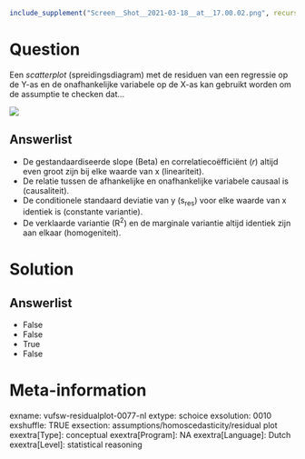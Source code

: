 ```r
include_supplement("Screen__Shot__2021-03-18__at__17.00.02.png", recursive = TRUE)
```

Question
========
Een *scatterplot* (spreidingsdiagram) met de residuen van een regressie
op de Y-as en de onafhankelijke variabele op de X-as kan gebruikt worden
om de assumptie te checken dat...  
  
![](Screen__Shot__2021-03-18__at__17.00.02.png)

Answerlist
----------
* De gestandaardiseerde slope (Beta) en correlatiecoëfficiënt (*r*) altijd
  even groot zijn bij elke waarde van x (lineariteit).
* De relatie tussen de afhankelijke en onafhankelijke variabele causaal is
  (causaliteit).
* De conditionele standaard deviatie van y (s<sub>res</sub>) voor elke
  waarde van x identiek is (constante variantie).
* De verklaarde variantie (R<sup>2</sup>) en de marginale variantie altijd
  identiek zijn aan elkaar (homogeniteit).

Solution
========










Answerlist
----------
* False
* False
* True
* False

Meta-information
================
exname: vufsw-residualplot-0077-nl
extype: schoice
exsolution: 0010
exshuffle: TRUE
exsection: assumptions/homoscedasticity/residual plot
exextra[Type]: conceptual
exextra[Program]: NA
exextra[Language]: Dutch
exextra[Level]: statistical reasoning

